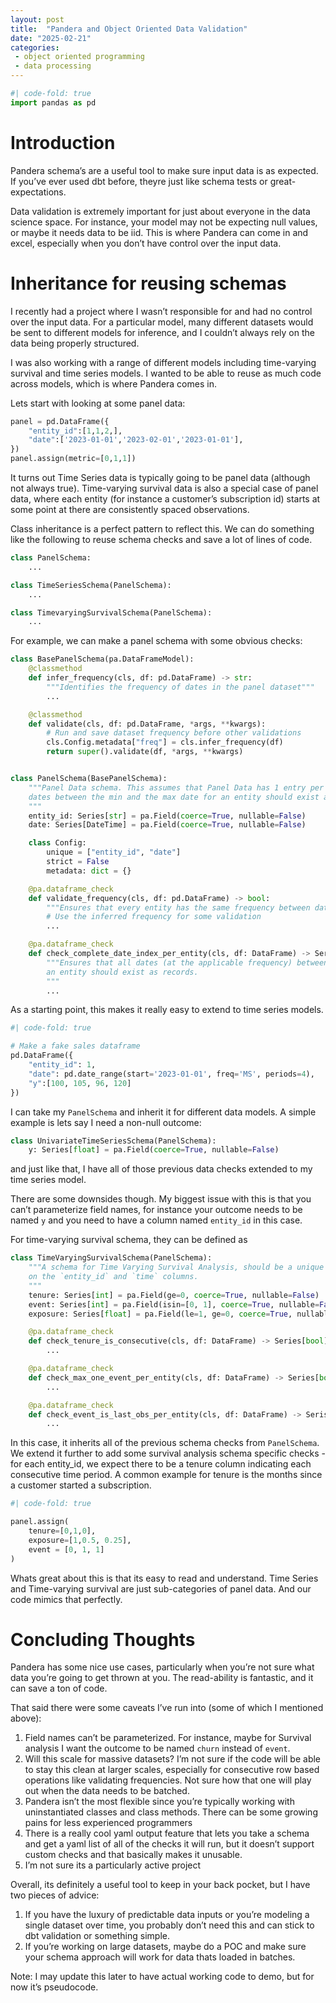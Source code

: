 ```yaml
---
layout: post
title:  "Pandera and Object Oriented Data Validation"
date: "2025-02-21"
categories:
 - object oriented programming
 - data processing
---
```


```python
#| code-fold: true
import pandas as pd
```

# Introduction

Pandera schema's are a useful tool to make sure input data is as expected. If you've ever used dbt 
before, theyre just like schema tests or great-expectations. 

Data validation is extremely important for just about everyone in the data science space. For instance, your model may not be expecting null values, or maybe it needs data to be iid. This is where Pandera can come in and excel, especially when you don't have control over the input data.

# Inheritance for reusing schemas

I recently had a project where I wasn't responsible for and had no control over the input data. For a particular model, many different datasets would be sent to different models for inference, and I couldn't always rely on the data being properly structured. 

I was also working with a range of different models including time-varying survival and time series models. I wanted to be able to reuse as much code across models, which is where Pandera comes in.

Lets start with looking at some panel data:

```python
panel = pd.DataFrame({
    "entity_id":[1,1,2,],
    "date":['2023-01-01','2023-02-01','2023-01-01'],
})
panel.assign(metric=[0,1,1])
```

It turns out Time Series data is typically going to be panel data (although not always true). Time-varying survival data is also a special case of panel data, where each entity (for instance a 
customer's subscription id) starts at some point at there are consistently spaced observations.

Class inheritance is a perfect pattern to reflect this. We can do something like the following to reuse schema checks and save a lot of lines of code.

```python
class PanelSchema:
    ...

class TimeSeriesSchema(PanelSchema):
    ...

class TimevaryingSurvivalSchema(PanelSchema):
    ...
```

For example, we can make a panel schema with some obvious checks:

```python
class BasePanelSchema(pa.DataFrameModel):
    @classmethod
    def infer_frequency(cls, df: pd.DataFrame) -> str:
        """Identifies the frequency of dates in the panel dataset"""
        ...

    @classmethod
    def validate(cls, df: pd.DataFrame, *args, **kwargs):
        # Run and save dataset frequency before other validations
        cls.Config.metadata["freq"] = cls.infer_frequency(df)
        return super().validate(df, *args, **kwargs)


class PanelSchema(BasePanelSchema):
    """Panel Data schema. This assumes that Panel Data has 1 entry per entity per date, and that all
    dates between the min and the max date for an entity should exist as records, evenly spaced.
    """
    entity_id: Series[str] = pa.Field(coerce=True, nullable=False)
    date: Series[DateTime] = pa.Field(coerce=True, nullable=False)

    class Config:
        unique = ["entity_id", "date"]
        strict = False
        metadata: dict = {}

    @pa.dataframe_check
    def validate_frequency(cls, df: pd.DataFrame) -> bool:
        """Ensures that every entity has the same frequency between dates of consecutive records"""
        # Use the inferred frequency for some validation
        ...

    @pa.dataframe_check
    def check_complete_date_index_per_entity(cls, df: DataFrame) -> Series[bool]:
        """Ensures that all dates (at the applicable frequency) between the min and the max date for
        an entity should exist as records.
        """
        ...
```

As a starting point, this makes it really easy to extend to time series models.

```python
#| code-fold: true

# Make a fake sales dataframe
pd.DataFrame({
    "entity_id": 1,
    "date": pd.date_range(start='2023-01-01', freq='MS', periods=4),
    "y":[100, 105, 96, 120]
})
```

I can take my `PanelSchema` and inherit it for different data models. A simple example is lets say I need a non-null outcome:

```python
class UnivariateTimeSeriesSchema(PanelSchema):
    y: Series[float] = pa.Field(coerce=True, nullable=False)
```

and just like that, I have all of those previous data checks extended to my time series model. 

There are some downsides though. My biggest issue with this is that you can't parameterize field names, for instance your outcome needs to be named `y` and you need to have a column named `entity_id` in this case. 

For time-varying survival schema, they can be defined as

```python
class TimeVaryingSurvivalSchema(PanelSchema):
    """A schema for Time Varying Survival Analysis, should be a unique and complete panel dataset
    on the `entity_id` and `time` columns.
    """
    tenure: Series[int] = pa.Field(ge=0, coerce=True, nullable=False)
    event: Series[int] = pa.Field(isin=[0, 1], coerce=True, nullable=False)
    exposure: Series[float] = pa.Field(le=1, ge=0, coerce=True, nullable=False)

    @pa.dataframe_check
    def check_tenure_is_consecutive(cls, df: DataFrame) -> Series[bool]:
        ...

    @pa.dataframe_check
    def check_max_one_event_per_entity(cls, df: DataFrame) -> Series[bool]:
        ...

    @pa.dataframe_check
    def check_event_is_last_obs_per_entity(cls, df: DataFrame) -> Seris[bool]:
        ...
```

In this case, it inherits all of the previous schema checks from `PanelSchema`. We extend it further
to add some survival analysis schema specific checks - for each entity_id, we expect
there to be a tenure column indicating each consecutive time period. A common example for tenure is
the months since a customer started a subscription. 

```python
#| code-fold: true

panel.assign(
    tenure=[0,1,0], 
    exposure=[1,0.5, 0.25],
    event = [0, 1, 1]
)
```

Whats great about this is that its easy to read and understand. Time Series and Time-varying survival are just sub-categories of panel data. And our code mimics that perfectly.

# Concluding Thoughts

Pandera has some nice use cases, particularly when you're not sure what data you're going to get 
thrown at you. The read-ability is fantastic, and it can save a ton of code.

That said there were some caveats I've run into (some of which I mentioned above):

1. Field names can't be parameterized. For instance, maybe for Survival analysis I want the outcome
to be named `churn` instead of `event`.
1. Will this scale for massive datasets? I'm not sure if the code will be able to stay this clean at 
larger scales, especially for consecutive row based operations like validating frequencies. Not sure
how that one will play out when the data needs to be batched.
1. Pandera isn't the most flexible since you're typically working with uninstantiated classes and
class methods. There can be some growing pains for less experienced programmers
1. There is a really cool yaml output feature that lets you take a schema and get a yaml list of all
of the checks it will run, but it doesn't support custom checks and that basically makes it unusable.
1. I'm not sure its a particularly active project

Overall, its definitely a useful tool to keep in your back pocket, but I have two pieces of advice:

1. If you have the luxury of predictable data inputs or you're modeling a single dataset over time, 
you probably don't need this and can stick to dbt validation or something simple.
1. If you're working on large datasets, maybe do a POC and make sure your schema approach will work
for data thats loaded in batches.

Note: I may update this later to have actual working code to demo, but for now it's pseudocode.
